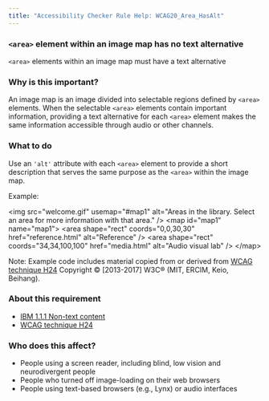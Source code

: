 ```yaml
---
title: "Accessibility Checker Rule Help: WCAG20_Area_HasAlt"
---
```


<div className="toolHelp">
<Row>
<Column colLg={16} colMd={8} colSm={4} className="toolHead">

### `<area>`  element within an image map has no text alternative

<div id="locLevel"></div>

`<area>` elements within an image map must have a text alternative

</Column>
</Row>
<Row>
<Column colLg={11} colMd={5} colSm={4} className="toolMain">

### Why is this important?

An image map is an image divided into selectable regions defined by `<area>` elements. When the selectable `<area>` elements contain important information, providing a text alternative for each `<area>` element makes the same information accessible through audio or other channels.

<div id="locSnippet"></div>

### What to do

Use an `'alt'` attribute with each `<area>` element to provide a short description that serves the same purpose as the `<area>` within the image map.

Example:

<CodeSnippet type="multi" light={true}>&lt;img src="welcome.gif" usemap="#map1" alt="Areas in the library. Select an area for more information with that area." /&gt;
&lt;map id="map1" name="map1"&gt;
&lt;area shape="rect" coords="0,0,30,30" href="reference.html" alt="Reference" /&gt;
&lt;area shape="rect" coords="34,34,100,100" href="media.html" alt="Audio visual lab" /&gt;
&lt;/map&gt;</CodeSnippet>

Note: Example code includes material copied from or derived from [WCAG technique H24](https://www.w3.org/WAI/WCAG21/Techniques/html/H24) Copyright © [2013-2017] W3C® (MIT, ERCIM, Keio, Beihang).

</Column>
<Column colLg={5} colMd={3} colSm={4} className="toolLeft">

### About this requirement

* [IBM 1.1.1 Non-text content](https://www.ibm.com/able/requirements/requirements/#1_1_1)
* [WCAG technique H24](https://www.w3.org/WAI/WCAG21/Techniques/html/H24)

### Who does this affect?

* People using a screen reader, including blind, low vision and neurodivergent people
* People who turned off image-loading on their web browsers
* People using text-based browsers (e.g., Lynx) or audio interfaces

</Column>
</Row>
</div>

